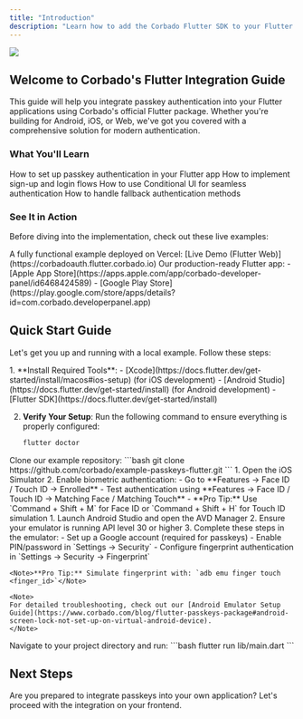 ```yaml
---
title: "Introduction"
description: "Learn how to add the Corbado Flutter SDK to your Flutter application."
---
```



<a href="https://app.corbado.com/integration-guides/flutter" target="_blank">
  <img noZoom src="https://github.com/user-attachments/assets/7859201b-a345-4b68-b336-6e2edcc6577b" />
</a>

## Welcome to Corbado's Flutter Integration Guide

This guide will help you integrate passkey authentication into your Flutter applications using Corbado's official Flutter package. Whether you're building for Android, iOS, or Web, we've got you covered with a comprehensive solution for modern authentication.

### What You'll Learn

<CardGroup cols={2}>
  <Card title="Passkey Setup" icon="key">
    How to set up passkey authentication in your Flutter app
  </Card>
  <Card title="Authentication Flows" icon="user-check">
    How to implement sign-up and login flows
  </Card>
  <Card title="Conditional UI" icon="robot">
    How to use Conditional UI for seamless authentication
  </Card>
  <Card title="Fallback Methods" icon="shield">
    How to handle fallback authentication methods
  </Card>
</CardGroup>

### See It in Action

Before diving into the implementation, check out these live examples:

<CardGroup cols={2}>
  <Card title="Live Demo" icon="globe">
    A fully functional example deployed on Vercel:
    [Live Demo (Flutter Web)](https://corbadoauth.flutter.corbado.io)
  </Card>
  <Card title="Official Corbado App" icon="mobile">
    Our production-ready Flutter app:
    - [Apple App Store](https://apps.apple.com/app/corbado-developer-panel/id6468424589)
    - [Google Play Store](https://play.google.com/store/apps/details?id=com.corbado.developerpanel.app)
  </Card>
</CardGroup>

## Quick Start Guide

Let's get you up and running with a local example. Follow these steps:

<Steps>
<Step title="Set Up Your Development Environment">
1. **Install Required Tools**:
   - [Xcode](https://docs.flutter.dev/get-started/install/macos#ios-setup) (for iOS development)
   - [Android Studio](https://docs.flutter.dev/get-started/install) (for Android development)
   - [Flutter SDK](https://docs.flutter.dev/get-started/install)

2. **Verify Your Setup**:
   Run the following command to ensure everything is properly configured:
   ```bash
   flutter doctor
   ```
</Step>

<Step title="Get the Example Code">
Clone our example repository:
```bash
git clone https://github.com/corbado/example-passkeys-flutter.git
```
</Step>

<Step title="Configure Your Emulators">
<Tabs>
  <Tab title="iOS Simulator Setup">
    1. Open the iOS Simulator
    2. Enable biometric authentication:
       - Go to **Features → Face ID / Touch ID → Enrolled**
       - Test authentication using **Features → Face ID / Touch ID → Matching Face / Matching Touch**
       - **Pro Tip:** Use `Command + Shift + M` for Face ID or `Command + Shift + H` for Touch ID simulation
  </Tab>
  <Tab title="Android Emulator Setup">
    1. Launch Android Studio and open the AVD Manager
    2. Ensure your emulator is running API level 30 or higher
    3. Complete these steps in the emulator:
       - Set up a Google account (required for passkeys)
       - Enable PIN/password in `Settings → Security`
       - Configure fingerprint authentication in `Settings → Security → Fingerprint`

    <Note>**Pro Tip:** Simulate fingerprint with: `adb emu finger touch <finger_id>`</Note>

    <Note>
    For detailed troubleshooting, check out our [Android Emulator Setup Guide](https://www.corbado.com/blog/flutter-passkeys-package#android-screen-lock-not-set-up-on-virtual-android-device).
    </Note>
  </Tab>
</Tabs>
</Step>

<Step title="Run the Example">
Navigate to your project directory and run:
```bash
flutter run lib/main.dart
```
</Step>
</Steps>

## Next Steps

Are you prepared to integrate passkeys into your own application? Let's proceed with the integration on your frontend.